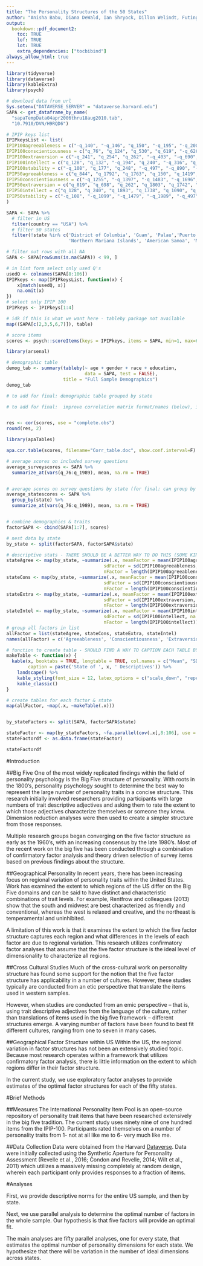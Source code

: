---
title: "The Personality Structures of the 50 States"
author: "Anisha Babu, Diana DeWald, Ian Shryock, Dillon Welindt, Futing Zou"
output: 
  bookdown::pdf_document2:
    toc: TRUE
    lof: TRUE
    lot: TRUE
    extra_dependencies: ["tocbibind"]
always_allow_html: true
---

```{r setup, include=FALSE}
library(tidyverse)
library(dataverse)
library(kableExtra)
library(psych)

# download data from url
Sys.setenv("DATAVERSE_SERVER" = "dataverse.harvard.edu")
SAPA <- get_dataframe_by_name(
  "sapaTempData04apr2006thru18aug2010.tab",
  "10.7910/DVN/H9RQD6")

# IPIP keys list
IPIPkeysList <- list(
IPIP100agreeableness = c("-q_140", "-q_146", "q_150", "-q_195", "-q_200", "q_217", "-q_838", "q_844", "q_1041", "q_1053", "q_1162", "-q_1163", "q_1206", "q_1364", "q_1385", "q_1419", "q_1705", "q_1763", "q_1792", "q_1832"),
IPIP100conscientiousness = c("q_76", "q_124", "q_530", "q_619", "-q_626", "-q_904", "q_931", "q_962", "-q_1254", "-q_1255", "q_1290", "q_1333", "q_1374", "-q_1397", "q_1422", "-q_1452", "-q_1483", "q_1507", "-q_1696", "-q_1949"),
IPIP100extraversion = c("-q_241", "q_254", "q_262", "-q_403", "-q_690", "q_698", "-q_712", "q_815", "q_819", "-q_901", "-q_1114", "-q_1180", "q_1205", "q_1410", "-q_1480", "q_1742", "q_1768", "q_1803", "-q_1913"),
IPIP100intellect = c("q_128", "q_132", "-q_194", "q_240", "-q_316", "q_422", "q_492", "q_493", "-q_609", "q_1050", "q_1058", "-q_1083", "-q_1088", "q_1090", "q_1388", "q_1392", "q_1738", "-q_1861", "q_1893", "-q_1964"),
IPIP100stability = c("-q_108", "q_177", "q_248", "-q_497", "-q_890", "-q_952", "-q_960", "-q_974", "-q_979", "-q_986", "-q_995", "-q_1020", "-q_1099", "-q_1479", "-q_1505", "q_1585", "q_1677", "q_1683", "-q_1775", "-q_1989"),
IPIP50agreeableness = c("q_844", "q_1792", "q_1763", "q_150", "q_1419", "q_1053", "-q_838", "-q_200", "-q_195", "-q_1163"),
IPIP50conscientiousness = c("-q_1255", "-q_1397", "-q_1483", "-q_1696", "q_124", "q_1290", "q_1507", "q_76", "q_931", "q_962"),
IPIP50extraversion = c("q_819", "q_698", "q_262", "q_1803", "q_1742", "-q_712", "-q_690", "-q_241", "-q_1180", "-q_1114"),
IPIP50intellect = c("q_128", "q_240", "q_1893", "q_1738", "q_1090", "q_1058", "q_1050", "-q_609", "-q_194", "-q_1088"),
IPIP50stability = c("-q_108", "-q_1099", "-q_1479", "-q_1989", "-q_497", "-q_974", "-q_986", "-q_995", "q_1677", "q_248")
)

```

```{r preprocessing, warning = FALSE}
SAPA <- SAPA %>%
  # filter in US
  filter(country == "USA") %>%
  # filter 50 states
  filter(!state %in% c('District of Columbia', 'Guam', 'Palau','Puerto Rico', 'Virgin Islands',
                       'Northern Mariana Islands', 'American Samoa', 'Marshall Islands', NA)) 

# filter out rows with all NA
SAPA <- SAPA[rowSums(is.na(SAPA)) < 99, ]

# in list form select only used Q's
usedQ <- colnames(SAPA[8:106])
IPIPkeys <- map(IPIPkeysList, function(x) {
    x[match(usedQ, x)]
    na.omit(x)
})
# select only IPIP 100
IPIPkeys <- IPIPkeys[1:4]

```

```{r demographics, warning= FALSE}
# idk if this is what we want here - tableby package not available
map((SAPA[c(2,3,5,6,7)]), table)

```

```{r individual subject scores, warning= FALSE}
# score items
scores <- psych::scoreItems(keys = IPIPkeys, items = SAPA, min=1, max=6, totals = FALSE, impute = 'none')$scores


```

```{r #3 descriptives statistics, warning = FALSE}

library(arsenal)

# demographic table
demog_tab <- summary(tableby(~ age + gender + race + education, 
                             data = SAPA, test = FALSE),  
                     title = "Full Sample Demographics")
demog_tab

# to add for final: demographic table grouped by state

# to add for final:  improve correlation matrix format/names (below), include other personality traits (like stability), and include more complex grouping by state, gender, race, etc.


res <- cor(scores, use = "complete.obs")
round(res, 2)

library(apaTables)

apa.cor.table(scores, filename="Corr_table.doc", show.conf.interval=F)
```

```{r #4 average scores by factor, warning = FALSE}

# average scores on included survey questions
average_surveyscores <- SAPA %>%
  summarize_at(vars(q_76:q_1989), mean, na.rm = TRUE)


# average scores on survey questions by state (for final: can group by other variables as well)
average_statescores <- SAPA %>%
  group_by(state) %>%
  summarize_at(vars(q_76:q_1989), mean, na.rm = TRUE)

```

```{r #5 factor structure}

```

```{r #6/7 state-wise descriptives, warning = FALSE, results='hide'}
# combine demographics & traits
factorSAPA <- cbind(SAPA[1:7], scores)

# nest data by state
by_state <- split(factorSAPA, factorSAPA$state)

# descriptive stats - THERE SHOULD BE A BETTER WAY TO DO THIS (SOME KIND OF NESTED MAP FXN?)  ## summarize_at?
stateAgree <- map(by_state, ~summarize(.x, meanFactor = mean(IPIP100agreeableness, na.rm = TRUE),
                                    sdFactor = sd(IPIP100agreeableness, na.rm = TRUE),
                                    nFactor = length(IPIP100agreeableness)))
stateCons <- map(by_state, ~summarize(.x, meanFactor = mean(IPIP100conscientiousness, na.rm = TRUE),
                                    sdFactor = sd(IPIP100conscientiousness, na.rm = TRUE),
                                    nFactor = length(IPIP100conscientiousness)))
stateExtra <- map(by_state, ~summarize(.x, meanFactor = mean(IPIP100extraversion, na.rm = TRUE),
                                    sdFactor = sd(IPIP100extraversion, na.rm = TRUE),
                                    nFactor = length(IPIP100extraversion)))
stateIntel <- map(by_state, ~summarize(.x, meanFactor = mean(IPIP100intellect, na.rm = TRUE),
                                    sdFactor = sd(IPIP100intellect, na.rm = TRUE),
                                    nFactor = length(IPIP100intellect)))
# group all factors in list
allFactor = list(stateAgree, stateCons, stateExtra, stateIntel)
names(allFactor) = c('Agreeableness', 'Conscientiousness', 'Extraversion', 'Intellect')

# function to create table - SHOULD FIND A WAY TO CAPTION EACH TABLE BY STATE & FACTOR
makeTable <- function(x) {
  kable(x, booktabs = TRUE, longtable = TRUE, col.names = c("Mean", "SD", "N"), 
        caption = paste('State of ', x, ' Descriptives')) %>% 
    landscape() %>% 
    kable_styling(font_size = 12, latex_options = c("scale_down", "repeat_header")) %>% 
    kable_classic() 
}

# create tables for each factor & state
map(allFactor, ~map(.x, ~makeTable(.x)))

```

```{r #8 average scores by factor - from nested states}


```

```{r #9 factor structure - from nested states, include = FALSE, warning = FALSE}
by_stateFactors <- split(SAPA, factorSAPA$state)

stateFactor <- map(by_stateFactors, ~fa.parallel(cov(.x[,8:106], use = "pairwise.complete.obs"), n.iter = 20, cor = "cov")$nfact)
stateFactordf <- as.data.frame(stateFactor)

```

```{r #9 table, warning = FALSE}
stateFactordf
```

#Introduction

##Big Five 
One of the most widely replicated findings within the field of personality psychology is the Big Five structure of personality. With roots in the 1800’s, personality psychology sought to determine the best way to represent the large number of personality traits in a concise structure. This research initially involved researchers providing participants with large numbers of trait descriptive adjectives and asking them to rate the extent to which those adjectives characterize themselves or someone they knew. Dimension reduction analyses were then used to create a simpler structure from those responses. 

Multiple research groups began converging on the five factor structure as early as the 1960’s, with an increasing consensus by the late 1980’s. Most of the recent work on the big five has been conducted through a combination of confirmatory factor analysis and theory driven selection of survey items based on previous findings about the structure. 




##Geographical Personality
In recent years, there has been increasing focus on regional variation of personality traits within the United States. Work has examined the extent to which regions of the US differ on the Big Five domains and can be said to have distinct and characteristic combinations of trait levels. For example, Rentfrow and colleagues (2013) show that the south and midwest are best characterized as friendly and conventional, whereas the west is relaxed and creative, and the northeast is temperamental and uninhibited. 

A limitation of this work is that it examines the extent to which the five factor structure captures each region and what differences in the levels of each factor are due to regional variation. This research utilizes confirmatory factor analyses that assume that the five factor structure is the ideal level of dimensionality to characterize all regions. 

##Cross Cultural Studies
Much of the cross-cultural work on personality structure has found some support for the notion that the five factor structure has applicability in a number of cultures. However, these studies typically are conducted from an etic perspective that translate the items used in western samples. 

However, when studies are conducted from an emic perspective – that is, using trait descriptive adjectives from the language of the culture, rather than translations of items used in the big five framework – different structures emerge. A varying number of factors have been found to best fit different cultures, ranging from one to seven in many cases.




##Geographical Factor Structure within US
Within the US, the regional variation in factor structures has not been an extensively studied topic. Because most research operates within a framework that utilizes confirmatory factor analysis, there is little information on the extent to which regions differ in their factor structure. 

In the current study, we use exploratory factor analyses to provide estimates of the optimal factor structures for each of the fifty states. 


#Brief Methods

##Measures
The International Personality Item Pool is an open-source repository of personality trait items that have been researched extensively in the big five tradition. The current study uses ninety nine of one hundred items from the IPIP-100. Participants rated themselves on a number of personality traits from 1- not at all like me to 6- very much like me. 

##Data Collection
Data were obtained from the Harvard [Dataverse](https://dataverse.harvard.edu/dataverse/SAPA-Project). Data were initially collected using the Synthetic Aperture for Personality Assessment  (Revelle et al., 2016; Condon and Revelle, 2014; Wilt et al., 2011) which utilizes a massively missing completely at random design, wherein each participant only provides responses to a fraction of items. 


#Analyses

First, we provide descriptive norms for the entire US sample, and then by state. 

Next, we use parallel analysis to determine the optimal number of factors in the whole sample. Our hypothesis is that five factors will provide an optimal fit. 

The main analyses are fifty parallel analyses, one for every state, that estimates the optimal number of personality dimensions for each state. We hypothesize that there will be variation in the number of ideal dimensions across states. 


\renewcommand{\thetable}{S\arabic{table}} 
\renewcommand{\thefigure}{S\arabic{figure}}



\definecolor{fancyTextColor}{HTML}{4284f5}
\definecolor{hightlightColor}{HTML}{FFFF66}

\newpage

\listoftables

\newpage

\listoffigures

\newpage



